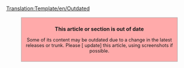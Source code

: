 <noinclude>[[Translation:Template/en/Outdated]]</noinclude><div style="background: #FFAAAA; border: 1px solid #aaaaaa; padding: 6pt; margin: 12pt 8%; width: 80%">
<center>'''This article or section is out of date'''</center>
<div style="text-align: center; font-size: 90%">Some of its content may be outdated due to a change in the latest releases or trunk. Please [{{SERVER}}{{localurl:{{NAMESPACE}}:{{PAGENAME}}|action=edit}} update] this article, using screenshots if possible.<br>
</div></div>
<includeonly>{{{1|[[Category:en/Articles to be updated]]}}}</includeonly>